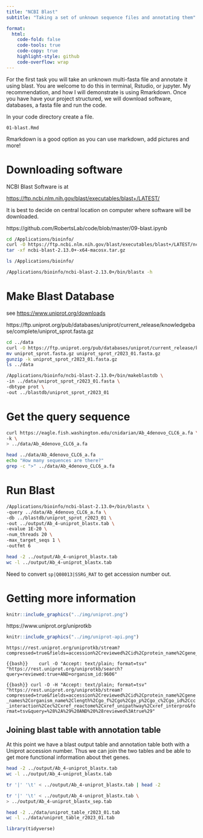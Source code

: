 ```yaml
---
title: "NCBI Blast"
subtitle: "Taking a set of unknown sequence files and annotating them"

format:
  html:
    code-fold: false
    code-tools: true
    code-copy: true
    highlight-style: github
    code-overflow: wrap
---
```


For the first task you will take an unknown multi-fasta file and annotate it using blast. You are welcome to do this in terminal, Rstudio, or jupyter. My recommendation, and how I will demonstrate is using Rmarkdown. Once you have have your project structured, we will download software, databases, a fasta file and run the code.

In your code directory create a file.

`01-blast.Rmd`

::: callout-tip
Rmarkdown is a good option as you can use markdown, add pictures and more!
:::

# Downloading software

NCBI Blast Software is at

<https://ftp.ncbi.nlm.nih.gov/blast/executables/blast+/LATEST/>

::: callout-tip
It is best to decide on central location on computer where software will be downloaded.
:::

https://github.com/RobertsLab/code/blob/master/09-blast.ipynb

``` .bash
cd /Applications/bioinfo/
curl -O https://ftp.ncbi.nlm.nih.gov/blast/executables/blast+/LATEST/ncbi-blast-2.13.0+-x64-macosx.tar.gz
tar -xf ncbi-blast-2.13.0+-x64-macosx.tar.gz
```

``` bash
ls /Applications/bioinfo/
```

```bash
/Applications/bioinfo/ncbi-blast-2.13.0+/bin/blastx -h
```

# Make Blast Database

see <https://www.uniprot.org/downloads>

https://ftp.uniprot.org/pub/databases/uniprot/current_release/knowledgebase/complete/uniprot_sprot.fasta.gz

``` bash
cd ../data
curl -O https://ftp.uniprot.org/pub/databases/uniprot/current_release/knowledgebase/complete/uniprot_sprot.fasta.gz
mv uniprot_sprot.fasta.gz uniprot_sprot_r2023_01.fasta.gz
gunzip -k uniprot_sprot_r2023_01.fasta.gz
ls ../data
```

``` bash
/Applications/bioinfo/ncbi-blast-2.13.0+/bin/makeblastdb \
-in ../data/uniprot_sprot_r2023_01.fasta \
-dbtype prot \
-out ../blastdb/uniprot_sprot_r2023_01
```

# Get the query sequence

``` bash
curl https://eagle.fish.washington.edu/cnidarian/Ab_4denovo_CLC6_a.fa \
-k \
> ../data/Ab_4denovo_CLC6_a.fa
```

```bash
head ../data/Ab_4denovo_CLC6_a.fa
echo "How many sequences are there?"
grep -c ">" ../data/Ab_4denovo_CLC6_a.fa
```

# Run Blast

``` bash
/Applications/bioinfo/ncbi-blast-2.13.0+/bin/blastx \
-query ../data/Ab_4denovo_CLC6_a.fa \
-db ../blastdb/uniprot_sprot_r2023_01 \
-out ../output/Ab_4-uniprot_blastx.tab \
-evalue 1E-20 \
-num_threads 20 \
-max_target_seqs 1 \
-outfmt 6
```

```bash
head -2 ../output/Ab_4-uniprot_blastx.tab
wc -l ../output/Ab_4-uniprot_blastx.tab
```

Need to convert `sp|Q08013|SSRG_RAT` to get accession number out.

# Getting more information

```r
knitr::include_graphics("../img/uniprot.png")
```

https://www.uniprot.org/uniprotkb

```r
knitr::include_graphics("../img/uniprot-api.png")
```

    https://rest.uniprot.org/uniprotkb/stream?compressed=true&fields=accession%2Creviewed%2Cid%2Cprotein_name%2Cgene_names%2Corganism_name%2Clength%2Cgo_f%2Cgo%2Cgo_p%2Cgo_c%2Cgo_id%2Ccc_interaction%2Cec%2Cxref_reactome%2Cxref_unipathway%2Cxref_interpro&format=tsv&query=%28%2A%29%20AND%20%28reviewed%3Atrue%29
    
```{{bash}}   
curl -O "Accept: text/plain; format=tsv" "https://rest.uniprot.org/uniprotkb/search?query=reviewed:true+AND+organism_id:9606"
```

```{{bash}}
curl -O -H "Accept: text/plain; format=tsv" "https://rest.uniprot.org/uniprotkb/stream?compressed=true&fields=accession%2Creviewed%2Cid%2Cprotein_name%2Cgene_names%2Corganism_name%2Clength%2Cgo_f%2Cgo%2Cgo_p%2Cgo_c%2Cgo_id%2Ccc_interaction%2Cec%2Cxref_reactome%2Cxref_unipathway%2Cxref_interpro&format=tsv&query=%28%2A%29%20AND%20%28reviewed%3Atrue%29"
```

## Joining blast table with annotation table

At this point we have a blast output table and annotation table both with a Uniprot accession number. Thus we can join the two tables and be able to get more functional information about thet genes.



```bash
head -2 ../output/Ab_4-uniprot_blastx.tab
wc -l ../output/Ab_4-uniprot_blastx.tab
```

```bash
tr '|' '\t' < ../output/Ab_4-uniprot_blastx.tab | head -2
```

```bash
tr '|' '\t' < ../output/Ab_4-uniprot_blastx.tab \
> ../output/Ab_4-uniprot_blastx_sep.tab
```


```bash
head -2 ../data/uniprot_table_r2023_01.tab
wc -l ../data/uniprot_table_r2023_01.tab
```
```r
library(tidyverse)
```

```bash

```

